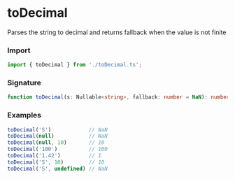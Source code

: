 # toDecimal

Parses the string to decimal and returns fallback when the value is not finite

### Import

```typescript copy
import { toDecimal } from './toDecimal.ts';
```

### Signature

```typescript copy
function toDecimal(s: Nullable<string>, fallback: number = NaN): number {}
```

### Examples

```typescript copy
toDecimal('S')            // NaN
toDecimal(null)           // NaN
toDecimal(null, 10)       // 10
toDecimal('100')          // 100
toDecimal('1.42')         // 1
toDecimal('S', 10)        // 10
toDecimal('S', undefined) // NaN
```
